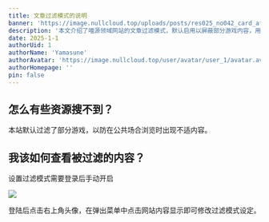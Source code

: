 ```yaml
---
title: 文章过滤模式的说明
banner: 'https://image.nullcloud.top/uploads/posts/res025_no042_card_after_training.avif'
description: '本文介绍了喵源领域网站的文章过滤模式，默认启用以屏蔽部分游戏内容，用户可登录后手动调整设置。用户可通过点击右上角头像进入设置菜单修改过滤选项。该功能旨在提升用户体验，确保在公共场合浏览时避免不适内容'
date: 2025-1-1
authorUid: 1
authorName: 'Yamasune'
authorAvatar: 'https://image.nullcloud.top/user/avatar/user_1/avatar.avif'
authorHomepage: ''
pin: false
---
```




## 怎么有些资源搜不到？

本站默认过滤了部分游戏，以防在公共场合浏览时出现不适内容。

## 我该如何查看被过滤的内容？

设置过滤模式需要登录后手动开启

![](https://image.nullcloud.top/uploads/posts/filter/20250922131626.avif)

登陆后点击右上角头像，在弹出菜单中点击网站内容显示即可修改过滤模式设定。

